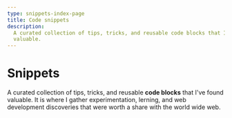 ```yaml
---
type: snippets-index-page
title: Code snippets
description:
  A curated collection of tips, tricks, and reusable code blocks that I've found
  valuable.
---
```


# Snippets

A curated collection of tips, tricks, and reusable **code blocks** that I've
found valuable. It is where I gather experimentation, lerning, and web
development discoveries that were worth a share with the world wide web.

